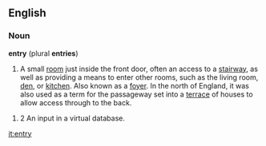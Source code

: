 ==English==
===Noun===
'''entry''' (plural '''entries''')
# A small [[room]] just inside the front door, often an access to a [[stairway]], as well as providing a means to enter other rooms, such as the living room, [[den]], or [[kitchen]]. Also known as a [[foyer]]. In the north of England, it was also used as a term for the passageway set into a [[terrace]] of houses to allow access through to the back.

#2 An input in a virtual database.

[[it:entry]]